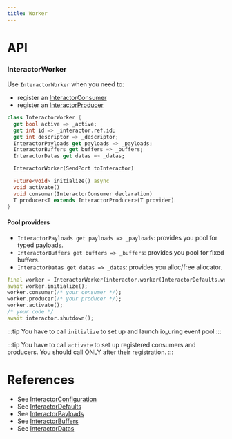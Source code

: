 ```yaml
---
title: Worker
---
```


# API

### InteractorWorker 

Use `InteractorWorker` when you need to:
* register an [InteractorConsumer](consumer)
* register an [InteractorProducer](producer)

```dart title="Declaration"
class InteractorWorker {
  get bool active => _active;
  get int id => _interactor.ref.id;
  get int descriptor => _descriptor;
  InteractorPayloads get payloads => _payloads;
  InteractorBuffers get buffers => _buffers;
  InteractorDatas get datas => _datas;

  InteractorWorker(SendPort toInteractor)

  Future<void> initialize() async 
  void activate()
  void consumer(InteractorConsumer declaration)
  T producer<T extends InteractorProducer>(T provider)
}
```

#### Pool providers
* `InteractorPayloads get payloads => _payloads`: provides you pool for typed payloads.
* `InteractorBuffers get buffers => _buffers`: provides you pool for fixed buffers.
* `InteractorDatas get datas => _datas`: provides you alloc/free allocator.

```dart title="Example"
final worker = InteractorWorker(interactor.worker(InteractorDefaults.worker()));
await worker.initialize();
worker.consumer(/* your consumer */);
worker.producer(/* your producer */);
worker.activate();
/* your code */
await interactor.shutdown();
```
:::tip
You have to call `initialize` to set up and launch io_uring event pool
:::

:::tip
You have to call `activate` to set up registered consumers and producers. You should call ONLY after their registration.
:::

# References
* See [InteractorConfiguration](configuration#InteractorConfiguration)
* See [InteractorDefaults](configuration#InteractorDefaults)
* See [InteractorPayloads](pools#InteractorPayloads)
* See [InteractorBuffers](pools#InteractorBuffers)
* See [InteractorDatas](pools#InteractorDatas)